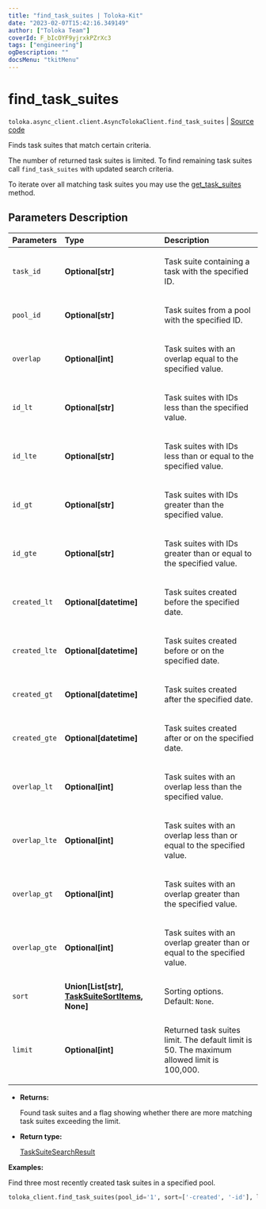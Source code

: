 ```yaml
---
title: "find_task_suites | Toloka-Kit"
date: "2023-02-07T15:42:16.349149"
author: ["Toloka Team"]
coverId: F_bIcOYF9yjrxkPZrXc3
tags: ["engineering"]
ogDescription: ""
docsMenu: "tkitMenu"
---
```


# find_task_suites
`toloka.async_client.client.AsyncTolokaClient.find_task_suites` | [Source code](https://github.com/Toloka/toloka-kit/blob/v1.1.3/src/client/__init__.py#L0)

Finds task suites that match certain criteria.

The number of returned task suites is limited. To find remaining task suites call `find_task_suites` with updated search criteria.

To iterate over all matching task suites you may use the [get_task_suites](/docs-new/toloka-kit/reference/toloka.client.TolokaClient.get_task_suites) method.

## Parameters Description

| Parameters | Type | Description |
| :----------| :----| :-----------|
`task_id`|**Optional\[str\]**|<p>Task suite containing a task with the specified ID.</p>
`pool_id`|**Optional\[str\]**|<p>Task suites from a pool with the specified ID.</p>
`overlap`|**Optional\[int\]**|<p>Task suites with an overlap equal to the specified value.</p>
`id_lt`|**Optional\[str\]**|<p>Task suites with IDs less than the specified value.</p>
`id_lte`|**Optional\[str\]**|<p>Task suites with IDs less than or equal to the specified value.</p>
`id_gt`|**Optional\[str\]**|<p>Task suites with IDs greater than the specified value.</p>
`id_gte`|**Optional\[str\]**|<p>Task suites with IDs greater than or equal to the specified value.</p>
`created_lt`|**Optional\[datetime\]**|<p>Task suites created before the specified date.</p>
`created_lte`|**Optional\[datetime\]**|<p>Task suites created before or on the specified date.</p>
`created_gt`|**Optional\[datetime\]**|<p>Task suites created after the specified date.</p>
`created_gte`|**Optional\[datetime\]**|<p>Task suites created after or on the specified date.</p>
`overlap_lt`|**Optional\[int\]**|<p>Task suites with an overlap less than the specified value.</p>
`overlap_lte`|**Optional\[int\]**|<p>Task suites with an overlap less than or equal to the specified value.</p>
`overlap_gt`|**Optional\[int\]**|<p>Task suites with an overlap greater than the specified value.</p>
`overlap_gte`|**Optional\[int\]**|<p>Task suites with an overlap greater than or equal to the specified value.</p>
`sort`|**Union\[List\[str\], [TaskSuiteSortItems](/docs-new/toloka-kit/reference/toloka.client.search_requests.TaskSuiteSortItems), None\]**|<p>Sorting options. Default: `None`.</p>
`limit`|**Optional\[int\]**|<p>Returned task suites limit. The default limit is 50. The maximum allowed limit is 100,000.</p>

* **Returns:**

  Found task suites and a flag showing whether there are more matching task suites exceeding the limit.

* **Return type:**

  [TaskSuiteSearchResult](/docs-new/toloka-kit/reference/toloka.client.search_results.TaskSuiteSearchResult)

**Examples:**

Find three most recently created task suites in a specified pool.

```python
toloka_client.find_task_suites(pool_id='1', sort=['-created', '-id'], limit=3)
```
